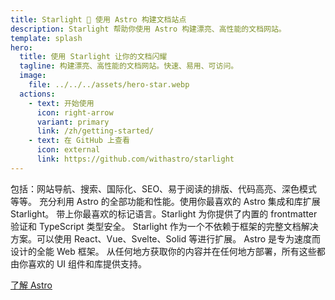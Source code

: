 ```yaml
---
title: Starlight 🌟 使用 Astro 构建文档站点
description: Starlight 帮助你使用 Astro 构建漂亮、高性能的文档网站。
template: splash
hero:
  title: 使用 Starlight 让你的文档闪耀
  tagline: 构建漂亮、高性能的文档网站。快速、易用、可访问。
  image:
    file: ../../../assets/hero-star.webp
  actions:
    - text: 开始使用
      icon: right-arrow
      variant: primary
      link: /zh/getting-started/
    - text: 在 GitHub 上查看
      icon: external
      link: https://github.com/withastro/starlight
---
```



<CardGrid stagger>
  <Card title="令人愉悦的文档" icon="open-book">
    包括：网站导航、搜索、国际化、SEO、易于阅读的排版、代码高亮、深色模式等等。
  </Card>
  <Card title="由 Astro 提供支持" icon="rocket">
    充分利用 Astro 的全部功能和性能。使用你最喜欢的 Astro 集成和库扩展 Starlight。
  </Card>
  <Card title="Markdown、Markdoc 和 MDX" icon="document">
    带上你最喜欢的标记语言。Starlight 为你提供了内置的 frontmatter 验证和 TypeScript 类型安全。
  </Card>
  <Card title="带上你自己的 UI 组件" icon="puzzle">
    Starlight 作为一个不依赖于框架的完整文档解决方案。可以使用 React、Vue、Svelte、Solid 等进行扩展。
  </Card>
</CardGrid>

<AboutAstro title="由以下提供支持">
Astro 是专为速度而设计的全能 Web 框架。
从任何地方获取你的内容并在任何地方部署，所有这些都由你喜欢的 UI 组件和库提供支持。

[了解 Astro](https://astro.build/)

</AboutAstro>
